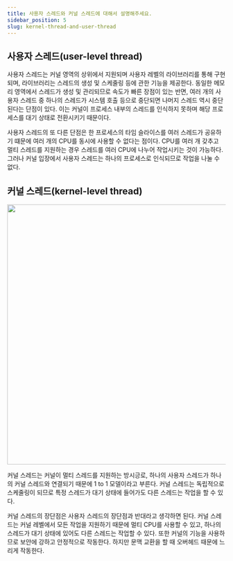 ```yaml
---
title: 사용자 스레드와 커널 스레드에 대해서 설명해주세요.
sidebar_position: 5
slug: kernel-thread-and-user-thread
---
```



## 사용자 스레드(user-level thread)

사용자 스레드는 커널 영역의 상위에서 지원되며 사용자 레벨의 라이브러리를 통해 구현되며, 라이브러리는
스레드의 생성 및 스케줄링 등에 관한 기능을 제공한다. 동일한 메모리 영역에서 스레드가 생성 및 관리되므로
속도가 빠른 장점이 있는 반면, 여러 개의 사용자 스레드 중 하나의 스레드가 시스템 호출 등으로 중단되면
나머지 스레드 역시 중단된다는 단점이 있다. 이는 커널이 프로세스 내부의 스레드를 인식하지 못하며 해당
프로세스를 대기 상태로 전환시키기 때문이다.

사용자 스레드의 또 다른 단점은 한 프로세스의 타임 슬라이스를 여러 스레드가 공유하기 떄문에 여러 개의
CPU를 동시에 사용할 수 없다는 점이다. CPU를 여러 개 갖추고 멀티 스레드를 지원하는 경우 스레드를 여러
CPU에 나누어 작업시키는 것이 가능하다. 그러나 커널 입장에서 사용자 스레드는 하나의 프로세스로 인식되므로
작업을 나눌 수 없다.

## 커널 스레드(kernel-level thread)

<Image
  src="https://user-images.githubusercontent.com/63354527/233771048-67bf97df-c8c1-4861-8dd1-8410f8efeb5c.png"
  width="600px"
/>

커널 스레드는 커널이 멀티 스레드를 지원하는 방시긍로, 하나의 사용자 스레드가 하나의 커널 스레드와 연결되기
때문에 1 to 1 모델이라고 부른다. 커널 스레드는 독립적으로 스케줄링이 되므로 특정 스레드가 대기 상태에 들어가도
다른 스레드는 작업을 할 수 있다.

커널 스레드의 장단점은 사용자 스레드의 장단점과 반대라고 생각하면 된다.
커널 스레드는 커널 레벨에서 모든 작업을 지원하기 때문에 멀티 CPU를 사용할 수 있고, 하나의 스레드가 대기 상태에
있어도 다른 스레드는 작업할 수 있다. 또한 커널의 기능을 사용하므로 보안에 강하고 안정적으로 작동한다.
하지만 문맥 교환을 할 때 오버헤드 때문에 느리게 작동한다.
